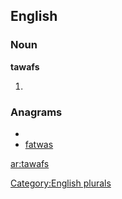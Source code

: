==English==

===Noun===
'''tawafs'''

# {{plural of|[[tawaf]]}}

===Anagrams===
* {{alphagram|aafstw}}
* [[fatwas#English|fatwas]]

[[Category:English plurals]]

[[ar:tawafs]]
